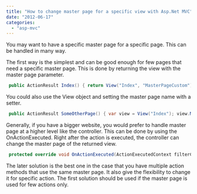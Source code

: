 ```yaml
---
title: "How to change master page for a specific view with Asp.Net MVC"
date: "2012-06-17"
categories: 
  - "asp-mvc"
---
```


You may want to have a specific master page for a specific page. This can be handled in many way.

The first way is the simplest and can be good enough for few pages that need a specific master page. This is done by returning the view with the master page parameter.


```csharp
 public ActionResult Index() { return View("Index", "MasterPageCustom"); } 
```

You could also use the View object and setting the master page name with a setter.


```csharp
 public ActionResult SomeOtherPage() { var view = View("Index"); view.MasterName = "MasterPageCustom"; return view; } 
```

Generally, if you have a bigger website, you would prefer to handle master page at a higher level like the controller. This can be done by using the OnActionExecuted. Right after the action is executed, the controller can change the master page of the returned view.


```csharp
 protected override void OnActionExecuted(ActionExecutedContext filterContext) { var action = filterContext.Result as ViewResult; //Verify that nothing has been previously set. This give the possibility to //still be able to set the master page at a more atomic position (action). if (action != null && String.IsNullOrEmpty(action.MasterName)) { action.MasterName = "MasterPageCustom"; } //Default stuff base.OnActionExecuted(filterContext); } 
```

The later solution is the best one in the case that you have multiple action methods that use the same master page. It also give the flexibility to change it for specific action. The first solution should be used if the master page is used for few actions only.
